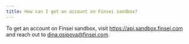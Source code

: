 ```yaml
---
title: How can I get an account on Finsei sandbox?
---
```


To get an account on Finsei sandbox, visit <a href="https://api.sandbox.finsei.com" target="_blank" rel="noopener noreferrer"> https://api.sandbox.finsei.com</a>
 and reach out to 
<a href="mailto:dina.osipova@finsei.com">dina.osipova@finsei.com</a>.